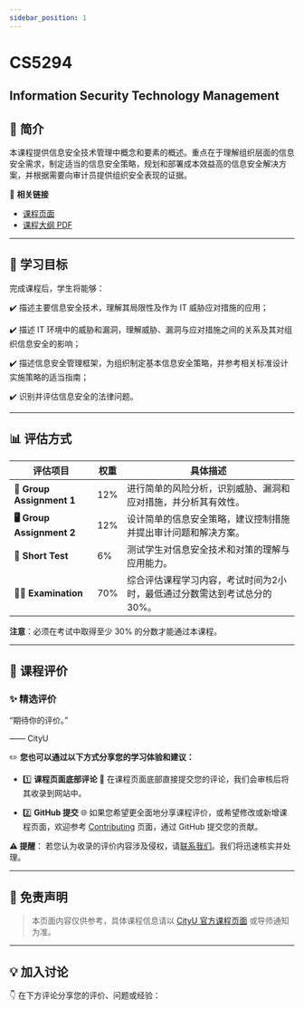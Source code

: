 ```yaml
---
sidebar_position: 1
---
```


# CS5294
## Information Security Technology Management

## **📘 简介**
本课程提供信息安全技术管理中概念和要素的概述。重点在于理解组织层面的信息安全需求，制定适当的信息安全策略，规划和部署成本效益高的信息安全解决方案，并根据需要向审计员提供组织安全表现的证据。

🔗 **相关链接**
- [课程页面](https://www.cityu.edu.hk/catalogue/pg/202425/course/CS5294.htm)
- [课程大纲 PDF](https://www.cityu.edu.hk/catalogue/pg/202425/course/CS5294.pdf)

---

## **🎯 学习目标**

完成课程后，学生将能够：

✔️ 描述主要信息安全技术，理解其局限性及作为 IT 威胁应对措施的应用；

✔️ 描述 IT 环境中的威胁和漏洞，理解威胁、漏洞与应对措施之间的关系及其对组织信息安全的影响；

✔️ 描述信息安全管理框架，为组织制定基本信息安全策略，并参考相关标准设计实施策略的适当指南；

✔️ 识别并评估信息安全的法律问题。

---

## **📊 评估方式**

| **评估项目**          | **权重** | **具体描述**                                                                                       |
|----------------------|---------|---------------------------------------------------------------------------------------------------|
| **📝 Group Assignment 1** | 12%     | 进行简单的风险分析，识别威胁、漏洞和应对措施，并分析其有效性。                                             |
| **🖥️ Group Assignment 2** | 12%     | 设计简单的信息安全策略，建议控制措施并提出审计问题和解决方案。                                             |
| **📄 Short Test**         | 6%      | 测试学生对信息安全技术和对策的理解与应用能力。                                                         |
| **🧑‍💻 Examination**      | 70%     | 综合评估课程学习内容，考试时间为2小时，最低通过分数需达到考试总分的30%。                                     |

**注意**：必须在考试中取得至少 30% 的分数才能通过本课程。

---

## **💬 课程评价**

### ✨ **精选评价**
<div className={commentStyles.commentBox}>
    <p className={commentStyles.commentText}>
        “期待你的评价。”
    </p>
    <p className={commentStyles.commentAuthor}>—— CityU</p>
</div>

✏️ **您也可以通过以下方式分享您的学习体验和建议：**

- 1️⃣ **课程页面底部评论**
💬 在课程页面底部直接提交您的评论，我们会审核后将其收录到网站中。

- 2️⃣ **GitHub 提交**
🌐 如果您希望更全面地分享课程评价，或希望修改或新增课程页面，欢迎参考 [Contributing](https://penjc.github.io/cityU-navigator/contributing) 页面，通过 GitHub 提交您的贡献。

**⚠️ 提醒**：
若您认为收录的评价内容涉及侵权，请[联系我们](https://github.com/penjc/cityU-navigator/issues)。我们将迅速核实并处理。

---

## **📌 免责声明**

> 本页面内容仅供参考，具体课程信息请以 [CityU 官方课程页面](https://www.cityu.edu.hk/academic/catalogue) 或导师通知为准。

---

## **💡 加入讨论**

👇 在下方评论分享您的评价、问题或经验：
<Utterances />